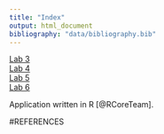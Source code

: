 ```yaml
---
title: "Index"
output: html_document
bibliography: "data/bibliography.bib"
---
```


[Lab 3](Lab3_HuGen_2020.html)\
[Lab 4](Lab4_HuGen_2020.html)\
[Lab 5](Lab5_HuGen_2020.html)\
[Lab 6](Lab6_HuGen_2020.html)\

Application written in R [@RCoreTeam].

#REFERENCES